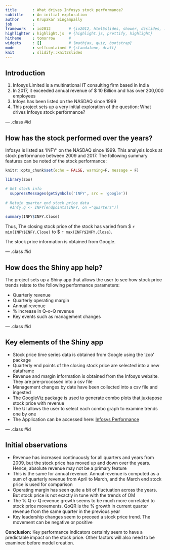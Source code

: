 ```yaml
---
title       : What drives Infosys stock performance?
subtitle    : An initial exploration
author      : Krupakar Singampally
job         : 
framework   : io2012        # {io2012, html5slides, shower, dzslides, ...}
highlighter : highlight.js  # {highlight.js, prettify, highlight}
hitheme     : tomorrow      # 
widgets     : []            # {mathjax, quiz, bootstrap}
mode        : selfcontained # {standalone, draft}
knit        : slidify::knit2slides
---
```


## Introduction

1. Infosys Limited is a multinational IT consulting firm based in India
2. In 2017, it exceeded annual revenue of $ 10 Billion and has over 200,000 employees
3. Infoys has been listed on the NASDAQ since 1999
4. This project sets up a very initial exploration of the question: What drives Infosys stock performance?

--- .class #id 

## How has the stock performed over the years?

Infosys is listed as 'INFY' on the NASDAQ since 1999. This analysis looks at stock performance between 2009 and 2017. The following summary features can be noted of the stock performance:


```r
knitr::opts_chunk$set(echo = FALSE, warning=F, message = F)
```

```r
library(zoo)

# Get stock info
  suppressMessages(getSymbols('INFY', src = 'google'))
  
# Retain quarter end stock price data
  #Infy.q <- INFY[endpoints(INFY, on ="quarters")]

summary(INFY$INFY.Close)
```


Thus, The closing stock price of the stock has varied from $ `r  min(INFY$INFY.Close)` to $ `r max(INFY$INFY.Close)`.

The stock price information is obtained from Google. 

--- .class #id 

## How does the Shiny app help?

The project sets up a Shiny app that allows the user to see how stock price trends  relate to the following performance parameters:

- Quarterly revenue
- Quarterly operating margin
- Annual revenue
- % increase in Q-o-Q revenue
- Key events such as management changes



--- .class #id 

## Key elements of the Shiny app 

- Stock price time series data is obtained from Google using the 'zoo' package
- Quarterly end points of the closing stock price are selected into a new dataframe
- Revenue and margin information is obtained from the Infosys website. They are pre-procossed into a csv file
- Management changes by date have been collected into a csv file and ingested
- The GoogleViz package is used to generate combo plots that juxtapose stock price with revenue 
- The UI allows the user to select each combo graph to examine trends one by one
- The Application can be accessed here: <a href="https://svkrup.shinyapps.io/InfShiny/" target="_blank">Infosys Performance</a> 

--- .class #id 

## Initial observations 

- Revenue has increased continuously for all quarters and years from 2009, but the stock price has moved up and down over the years. Hence, absolute revenue may not be a primary feature  
- This is the same for annual revenue. Annual revenue is computed as a sum of quarterly revenue from April to March, and the March end stock price is used for comparison
- Operating margin has seen quite a bit of fluctuation across the years. But stock price is not exactly in tune with the trends of OM
- The % Q-o-Q revenue growth seems to be much more correlated to stock price movements. QoQR is the % growth in current quarter revenue from the same quarter in the previous year
- Key leadership changes seem to preceed a stock price trend. The movement can be negative or positive 

**Conclusion:** Key performance indicators certainly seem to have a predictable impact on the stock price. Other factors will also need to be examined before model creation. 